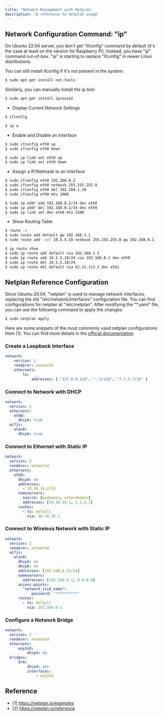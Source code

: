 ```yaml
---
title: 'Network Management with Netplan'
description: 'A reference to netplan usage'
---
```


## Network Configuration Command: "ip"

On Ubuntu 22.04 server, you don't get "ifconfig" command by default (it's the case at least on the version for Raspberry Pi). Instead, you have "ip" command out-of-box. "ip" is starting to replace "ifconfig" in newer Linux distributions.

You can still install ifconfig if it's not present in the system:

```bash
$ sudo apt-get install net-tools
```

Similarly, you can manually install the ip tool:

```bash
$ sudo apt-get install iproute2
```

* Display Current Network Settings

```bash
$ ifconfig
```

```bash
$ ip a
```

* Enable and Disable an Interface

```bash
$ sudo ifconfig eth0 up
$ sudo ifconfig eth0 down
```

```bash
$ sudo ip link set eth0 up
$ sudo ip link set eth0 down
```

* Assign a IP/Netmask to an Interface

```bash
$ sudo ifconfig eth0 192.168.0.2
$ sudo ifconfig eth0 netmask 255.255.255.0
$ sudo ifconfig eth0 del 192.168.1.10
$ sudo ifconfig eth0 mtu 1080
```

```bash
$ sudo ip addr add 192.168.0.2/24 dev eth0
$ sudo ip addr del 192.168.0.2/24 dev eth0
$ sudo ip link set dev eth0 mtu 1500
```

* Show Routing Table

```bash
$ route -n
$ sudo route add default gw 192.168.1.1
$ sudo route add -net 10.5.5.10 netmask 255.255.255.0 gw 192.168.0.1
```

```bash
$ ip route show
$ sudo ip route add default via 192.168.1.1
$ sudo ip route add 10.5.5.10/24 via 192.168.0.1 dev eth0
$ sudo ip route del 10.5.5.10/24
$ sudo ip route del default via 62.12.113.1 dev eth1
```

## Netplan Reference Configuration

Since Ubuntu 20.04, "netplan" is used to manage network interfaces, replacing the old "/etc/network/interfaces" configuration file. You can find configurations for netplan at "/etc/netplan". After modifying the "*.yaml" file, you can use the following command to apply the changes:

```bash
$ sudo netplan apply
```

Here are some snippets of the most commonly used netplan configurations from [1]. You can find more details in the [official documentation](https://netplan.io/reference).


### Create a Loopback Interface

```yaml
network:
    version: 2
    renderer: networkd
    ethernets:
        lo:
            addresses: [ "127.0.0.1/8", "::1/128", "7.7.7.7/32" ]
```

### Connect to Network with DHCP

```yaml
network:
  version: 2
  ethernets:
    eth0:
      dhcp4: true
  wifis:
    wlan0:
      dhcp4: true
```

### Connect to Ethernet with Static IP

```yaml
network:
  version: 2
  renderer: networkd
  ethernets:
    eth0:
      dhcp4: no
      addresses:
        - 10.10.10.2/24
      nameservers:
        search: [mydomain, otherdomain]
        addresses: [10.10.10.1, 1.1.1.1]
      routes:
        - to: default
          via: 10.10.10.1
```

### Connect to Wireless Network with Static IP

```yaml
network:
  version: 2
  renderer: networkd
  wifis:
    wlan0:
      dhcp4: no
      dhcp6: no
      addresses: [192.168.0.21/24]
      nameservers:
        addresses: [192.168.0.1, 8.8.8.8]
      access-points:
        "network_ssid_name":
            password: "**********"
      routes:
        - to: default
          via: 192.168.0.1
```

### Configure a Network Bridge

```yaml
network:
  version: 2
  renderer: networkd
  ethernets:
      enp3s0:
          dhcp4: no
  bridges:
      br0:
          dhcp4: yes
          interfaces:
              - enp3s0
```

## Reference

* [1] https://netplan.io/examples
* [2] https://netplan.io/reference